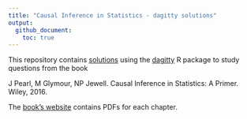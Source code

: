```yaml
---
title: "Causal Inference in Statistics - dagitty solutions"
output: 
  github_document:
    toc: true
---
```


This repository contains [solutions](solutions_dagitty.md) using the [dagitty](https://cran.r-project.org/web/packages/dagitty/index.html) R package to study questions from the book 

J Pearl, M Glymour, NP Jewell. Causal Inference in Statistics: A Primer. Wiley, 2016.

The [book's website](http://bayes.cs.ucla.edu/PRIMER/) contains PDFs for each chapter.
